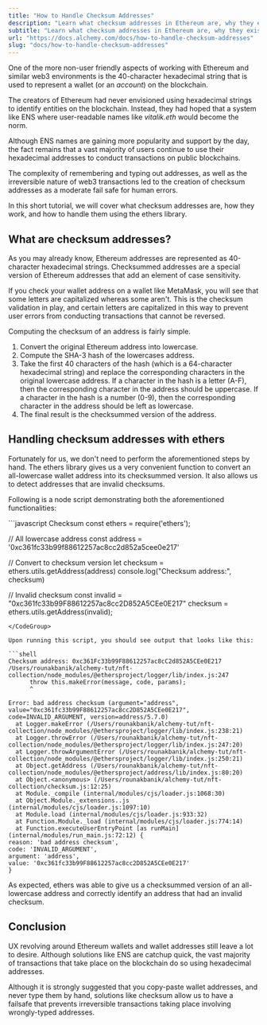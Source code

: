 ```yaml
---
title: "How to Handle Checksum Addresses"
description: "Learn what checksum addresses in Ethereum are, why they exist, and how to handle them using the ethers library."
subtitle: "Learn what checksum addresses in Ethereum are, why they exist, and how to handle them using the ethers library."
url: "https://docs.alchemy.com/docs/how-to-handle-checksum-addresses"
slug: "docs/how-to-handle-checksum-addresses"
---
```


One of the more non-user friendly aspects of working with Ethereum and similar web3 environments is the 40-character hexadecimal string that is used to represent a wallet (or an *account*) on the blockchain.

The creators of Ethereum had never envisioned using hexadecimal strings to identify entities on the blockchain. Instead, they had hoped that a system like ENS where user-readable names like *vitalik.eth* would become the norm.

Although ENS names are gaining more popularity and support by the day, the fact remains that a vast majority of users continue to use their hexadecimal addresses to conduct transactions on public blockchains.

The complexity of remembering and typing out addresses, as well as the irreversible nature of web3 transactions led to the creation of checksum addresses as a moderate fail safe for human errors.

In this short tutorial, we will cover what checksum addresses are, how they work, and how to handle them using the ethers library.

## What are checksum addresses?

As you may already know, Ethereum addresses are represented as 40-character hexadecimal strings. Checksummed addresses are a special version of Ethereum addresses that add an element of case sensitivity.

If you check your wallet address on a wallet like MetaMask, you will see that some letters are capitalized whereas some aren't. This is the checksum validation in play, and certain letters are capitalized in this way to prevent user errors from conducting transactions that cannot be reversed.

Computing the checksum of an address is fairly simple.

1. Convert the original Ethereum address into lowercase.
2. Compute the SHA-3 hash of the lowercases address.
3. Take the first 40 characters of the hash (which is a 64-character hexadecimal string) and replace the corresponding characters in the original lowercase address. If a character in the hash is a letter (A-F), then the corresponding character in the address should be uppercase. If a character in the hash is a number (0-9), then the corresponding character in the address should be left as lowercase.
4. The final result is the checksummed version of the address.

## Handling checksum addresses with ethers

Fortunately for us, we don't need to perform the aforementioned steps by hand. The ethers library gives us a very convenient function to convert an all-lowercase wallet address into its checksummed version. It also allows us to detect addresses that are invalid checksums.

Following is a node script demonstrating both the aforementioned functionalities:

<CodeGroup>
  ```javascript Checksum
  const ethers = require('ethers');

  // All lowercase address
  const address = '0xc361fc33b99f88612257ac8cc2d852a5cee0e217'

  // Convert to checksum version
  let checksum = ethers.utils.getAddress(address)
  console.log("Checksum address:", checksum)

  // Invalid checksum
  const invalid = "0xc361fc33b99F88612257ac8cc2D852A5CEe0E217"
  checksum = ethers.utils.getAddress(invalid);
  ```
</CodeGroup>

Upon running this script, you should see output that looks like this:

```shell
Checksum address: 0xc361Fc33b99F88612257ac8cC2d852A5CEe0E217
/Users/rounakbanik/alchemy-tut/nft-collection/node_modules/@ethersproject/logger/lib/index.js:247
        throw this.makeError(message, code, params);
        ^

Error: bad address checksum (argument="address", value="0xc361fc33b99F88612257ac8cc2D852A5CEe0E217", code=INVALID_ARGUMENT, version=address/5.7.0)
    at Logger.makeError (/Users/rounakbanik/alchemy-tut/nft-collection/node_modules/@ethersproject/logger/lib/index.js:238:21)
    at Logger.throwError (/Users/rounakbanik/alchemy-tut/nft-collection/node_modules/@ethersproject/logger/lib/index.js:247:20)
    at Logger.throwArgumentError (/Users/rounakbanik/alchemy-tut/nft-collection/node_modules/@ethersproject/logger/lib/index.js:250:21)
    at Object.getAddress (/Users/rounakbanik/alchemy-tut/nft-collection/node_modules/@ethersproject/address/lib/index.js:80:20)
    at Object.<anonymous> (/Users/rounakbanik/alchemy-tut/nft-collection/checksum.js:12:25)
    at Module._compile (internal/modules/cjs/loader.js:1068:30)
    at Object.Module._extensions..js (internal/modules/cjs/loader.js:1097:10)
    at Module.load (internal/modules/cjs/loader.js:933:32)
    at Function.Module._load (internal/modules/cjs/loader.js:774:14)
    at Function.executeUserEntryPoint [as runMain] (internal/modules/run_main.js:72:12) {
  reason: 'bad address checksum',
  code: 'INVALID_ARGUMENT',
  argument: 'address',
  value: '0xc361fc33b99F88612257ac8cc2D852A5CEe0E217'
}
```

As expected, ethers was able to give us a checksummed version of an all-lowercase address and correctly identify an address that had an invalid checksum.

## Conclusion

UX revolving around Ethereum wallets and wallet addresses still leave a lot to desire. Although solutions like ENS are catchup quick, the vast majority of transactions that take place on the blockchain do so using hexadecimal addresses.

Although it is strongly suggested that you copy-paste wallet addresses, and never type them by hand, solutions like checksum allow us to have a failsafe that prevents irreversible transactions taking place involving wrongly-typed addresses.
